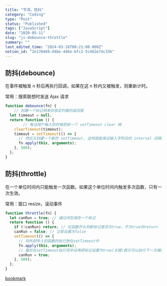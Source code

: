 ```yaml
---
title: "节流，防抖"
category: "Coding"
type: "Post"
status: "Published"
tags: ["JavaScript"]
date: "2020-05-11"
slug: "js-debounce-throttle"
summary: ""
last_edited_time: "2024-03-16T08:21:00.000Z"
notion_id: "2e170469-d4be-446e-bfc2-5c462e74c33b"
---
```



## 防抖(debounce)


在事件被触发 n 秒后再执行回调，如果在这 n 秒内又被触发，则重新计时。


常用：搜索联想时发送 Ajax 请求


```javascript
function debounce(fn) {
	// 创建一个标记用来存放定时器的返回值
  let timeout = null;
  return function () {
		// 每当用户输入的时候把前一个 setTimeout clear 掉
    clearTimeout(timeout);
    timeout = setTimeout(() => {
      // 然后又创建一个新的 setTimeout, 这样就能保证输入字符后的 interval 间隔内如果还有字符输入的话，就不会执行 fn 函数
      fn.apply(this, arguments);
    }, 500);
  };
}
```


## 防抖(throttle)


在一个单位时间内只能触发一次函数。如果这个单位时间内触发多次函数，只有一次生效。


常用：窗口 resize，滚动事件


```javascript
function throttle(fn) {
  let canRun = true; // 通过闭包保存一个标记
  return function () {
    if (!canRun) return; // 在函数开头判断标记是否为true，不为true则return
    canRun = false; // 立即设置为false
    setTimeout(() => {
      // 将外部传入的函数的执行放在setTimeout中
      fn.apply(this, arguments);
      // 最后在setTimeout执行完毕后再把标记设置为true(关键)表示可以执行下一次循环了。当定时器没有执行的时候标记永远是false，在开头被return掉
      canRun = true;
    }, 500);
  };
}
```


[bookmark](https://github.com/Advanced-Frontend/Daily-Interview-Question/issues/5)

